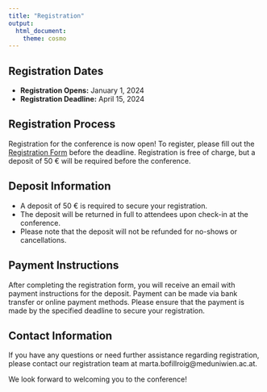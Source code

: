 ---
title: "Registration"
output:
  html_document:
    theme: cosmo
---

<style type="text/css">
h1.title {
  font-size: 36px;
  color: DarkRed;
  text-align: center;
}
</style>

<!-- # Registration -->

## Registration Dates

- **Registration Opens:** January 1, 2024
- **Registration Deadline:** April 15, 2024

## Registration Process

Registration for the conference is now open! To register, please fill out the [Registration Form](https://your-registration-website.com) before the deadline. Registration is free of charge, but a deposit of 50 € will be required before the conference.

## Deposit Information

- A deposit of 50 € is required to secure your registration.
- The deposit will be returned in full to attendees upon check-in at the conference.
- Please note that the deposit will not be refunded for no-shows or cancellations.

## Payment Instructions

After completing the registration form, you will receive an email with payment instructions for the deposit. Payment can be made via bank transfer or online payment methods. Please ensure that the payment is made by the specified deadline to secure your registration.

## Contact Information

If you have any questions or need further assistance regarding registration, please contact our registration team at marta.bofillroig@meduniwien.ac.at.

We look forward to welcoming you to the conference!

